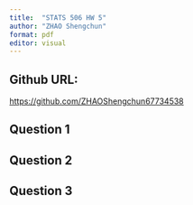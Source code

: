 ---
title:  "STATS 506 HW 5"
author: "ZHAO Shengchun"
format: pdf
editor: visual
---

## Github URL:

[https://github.com/ZHAOShengchun67734538](https://github.com/ZHAOShengchun67734538/STAT-506-HW-4){.uri}

## Question 1

## Question 2

## Question 3
